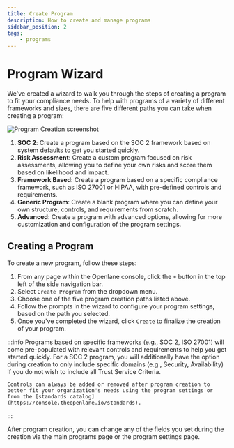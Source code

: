 ```yaml
---
title: Create Program
description: How to create and manage programs
sidebar_position: 2
tags:
    - programs
---
```


# Program Wizard

We've created a wizard to walk you through the steps of creating a program to fit your compliance needs. To help with programs of a variety of different frameworks and sizes, there are five different paths you can take when creating a program:

![Program Creation screenshot](../../../../static/img/screenshots/program/create_program.png)

1. **SOC 2**: Create a program based on the SOC 2 framework based on system defaults to get you started quickly.
1. **Risk Assessment**: Create a custom program focused on risk assessments, allowing you to define your own risks and score them based on likelihood and impact.
1. **Framework Based**: Create a program based on a specific compliance framework, such as ISO 27001 or HIPAA, with pre-defined controls and requirements.
1. **Generic Program**: Create a blank program where you can define your own structure, controls, and requirements from scratch.
1. **Advanced**: Create a program with advanced options, allowing for more customization and configuration of the program settings.


## Creating a Program

To create a new program, follow these steps:

1. From any page within the Openlane console, click the `+` button in the top left of the side navigation bar.
1. Select `Create Program` from the dropdown menu.
1. Choose one of the five program creation paths listed above.
1. Follow the prompts in the wizard to configure your program settings, based on the path you selected.
1. Once you've completed the wizard, click `Create` to finalize the creation of your program.

:::info
    Programs based on specific frameworks (e.g., SOC 2, ISO 27001) will come pre-populated with relevant controls and requirements to help you get started quickly. For a SOC 2 program, you will additionally have the option during creation to only include specific domains (e.g., Security, Availability) if you do not wish to include all Trust Service Criteria.

    Controls can always be added or removed after program creation to better fit your organization's needs using the program settings or from the [standards catalog](https://console.theopenlane.io/standards).
:::

After program creation, you can change any of the fields you set during the creation via the main programs page or the program settings page.
